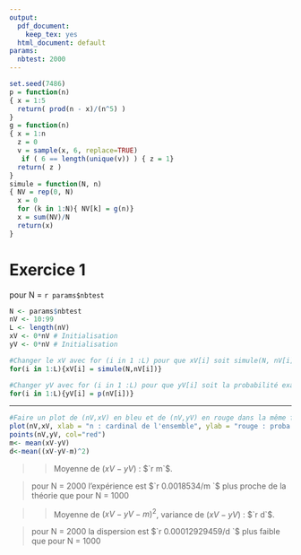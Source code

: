 ```yaml
---
output:
  pdf_document: 
    keep_tex: yes
  html_document: default
params:
  nbtest: 2000
---
```

```r
set.seed(7486)
p = function(n) 
{ x = 1:5
  return( prod(n - x)/(n^5) )
}
g = function(n)
{ x = 1:n
  z = 0
  v = sample(x, 6, replace=TRUE)
   if ( 6 == length(unique(v)) ) { z = 1}
  return( z )
}
simule = function(N, n)
{ NV = rep(0, N)
  x = 0
  for (k in 1:N){ NV[k] = g(n)}
  x = sum(NV)/N
  return(x)
}
```
Exercice 1 
==================

pour N = `r params$nbtest`


```r
N <- params$nbtest
nV <- 10:99
L <- length(nV)
xV <- 0*nV # Initialisation
yV <- 0*nV # Initialisation

#Changer le xV avec for (i in 1 :L) pour que xV[i] soit simule(N, nV[i])
for(i in 1:L){xV[i] = simule(N,nV[i])}

#Changer yV avec for (i in 1 :L) pour que yV[i] soit la probabilité exacte p(nV[i])
for(i in 1:L){yV[i] = p(nV[i])}
```
---------------------------
		
```r
#Faire un plot de (nV,xV) en bleu et de (nV,yV) en rouge dans la même figure.
plot(nV,xV, xlab = "n : cardinal de l'ensemble", ylab = "rouge : proba théo./bleu : proba exp.", col="blue")
points(nV,yV, col="red")
m<- mean(xV-yV)
d<-mean((xV-yV-m)^2)
```

>>Moyenne de $(xV-yV)$ : $`r m`$.

>pour N = 2000 l'expérience est $`r 0.0018534/m `$ plus proche de la théorie que pour N = 1000

>>Moyenne de $(xV-yV-m)^{2}$, variance de $(xV-yV)$ : $`r d`$.

>pour N = 2000 la dispersion est $`r  0.00012929459/d `$ plus faible que pour N = 1000

